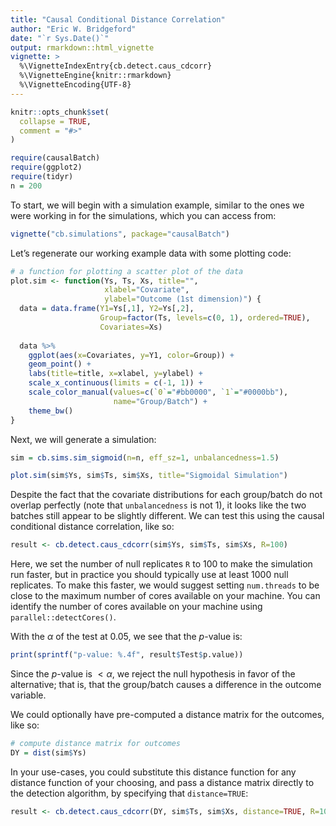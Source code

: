 ```yaml
---
title: "Causal Conditional Distance Correlation"
author: "Eric W. Bridgeford"
date: "`r Sys.Date()`"
output: rmarkdown::html_vignette
vignette: >
  %\VignetteIndexEntry{cb.detect.caus_cdcorr}
  %\VignetteEngine{knitr::rmarkdown}
  %\VignetteEncoding{UTF-8}
---
```


```r
knitr::opts_chunk$set(
  collapse = TRUE,
  comment = "#>"
)
```

```r
require(causalBatch)
require(ggplot2)
require(tidyr)
n = 200
```

To start, we will begin with a simulation example, similar to the ones we were working in for the simulations, which you can access from:

```r
vignette("cb.simulations", package="causalBatch")
```

Let's regenerate our working example data with some plotting code:

```r
# a function for plotting a scatter plot of the data
plot.sim <- function(Ys, Ts, Xs, title="", 
                     xlabel="Covariate",
                     ylabel="Outcome (1st dimension)") {
  data = data.frame(Y1=Ys[,1], Y2=Ys[,2], 
                    Group=factor(Ts, levels=c(0, 1), ordered=TRUE), 
                    Covariates=Xs)
  
  data %>%
    ggplot(aes(x=Covariates, y=Y1, color=Group)) +
    geom_point() +
    labs(title=title, x=xlabel, y=ylabel) +
    scale_x_continuous(limits = c(-1, 1)) +
    scale_color_manual(values=c(`0`="#bb0000", `1`="#0000bb"), 
                       name="Group/Batch") +
    theme_bw()
}
```

Next, we will generate a simulation:

```r
sim = cb.sims.sim_sigmoid(n=n, eff_sz=1, unbalancedness=1.5)

plot.sim(sim$Ys, sim$Ts, sim$Xs, title="Sigmoidal Simulation")
```

Despite the fact that the covariate distributions for each group/batch do not overlap perfectly (note that `unbalancedness` is not $1$), it looks like the two batches still appear to be slightly different. We can test this using the causal conditional distance correlation, like so:

```r
result <- cb.detect.caus_cdcorr(sim$Ys, sim$Ts, sim$Xs, R=100)
```

Here, we set the number of null replicates `R` to $100$ to make the simulation run faster, but in practice you should typically use at least $1000$ null replicates. To make this faster, we would suggest setting `num.threads` to be close to the maximum number of cores available on your machine. You can identify the number of cores available on your machine using `parallel::detectCores()`.

With the $\alpha$ of the test at $0.05$, we see that the $p$-value is:

```r
print(sprintf("p-value: %.4f", result$Test$p.value))
```

Since the $p$-value is $< \alpha$, we reject the null hypothesis in favor of the alternative; that is, that the group/batch causes a difference in the outcome variable.

We could optionally have pre-computed a distance matrix for the outcomes, like so:

```r
# compute distance matrix for outcomes
DY = dist(sim$Ys)
```

In your use-cases, you could substitute this distance function for any distance function of your choosing, and pass a distance matrix directly to the detection algorithm, by specifying that `distance=TRUE`:

```r
result <- cb.detect.caus_cdcorr(DY, sim$Ts, sim$Xs, distance=TRUE, R=100)
```

